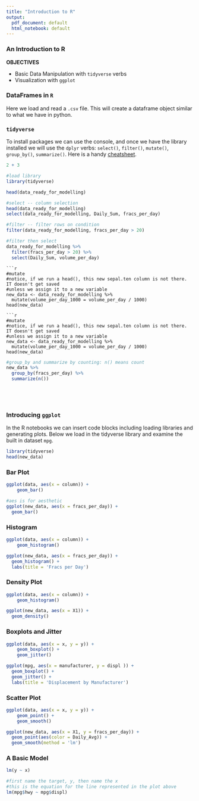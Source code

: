 ```yaml
---
title: "Introduction to R"
output:
  pdf_document: default
  html_notebook: default
---
```


### An Introduction to R

**OBJECTIVES**

- Basic Data Manipulation with `tidyverse` verbs
- Visualization with `ggplot`

### DataFrames in `R`

Here we load and read a `.csv` file.  This will create a dataframe object similar to what we have in python. 

### `tidyverse`

To install packages we can use the console, and once we have the library installed we will use the `dplyr` verbs: `select()`, `filter()`, `mutate()`, `group_by()`, `summarize()`. Here is a handy [cheatsheet](https://rstudio.com/wp-content/uploads/2015/02/data-wrangling-cheatsheet.pdf).
```r
2 + 3
```


```r
#load library
library(tidyverse)
```
```r
head(data_ready_for_modelling)
```
```r
#select -- column selection
head(data_ready_for_modelling)
select(data_ready_for_modelling, Daily_Sum, fracs_per_day)
```

```r
#filter -- filter rows on condition
filter(data_ready_for_modelling, fracs_per_day > 20)
```

```r
#filter then select
data_ready_for_modelling %>%
  filter(fracs_per_day > 20) %>%
  select(Daily_Sum, volume_per_day)
```

```
```r
#mutate
#notice, if we run a head(), this new sepal.ten column is not there. IT doesn't get saved
#unless we assign it to a new variable
new_data <- data_ready_for_modelling %>%
  mutate(volume_per_day_1000 = volume_per_day / 1000)
head(new_data)
```

```
```r
#mutate
#notice, if we run a head(), this new sepal.ten column is not there. IT doesn't get saved
#unless we assign it to a new variable
new_data <- data_ready_for_modelling %>%
  mutate(volume_per_day_1000 = volume_per_day / 1000)
head(new_data)
```

```r
#group_by and summarize by counting: n() means count
new_data %>%
  group_by(fracs_per_day) %>%
  summarize(n())
```

```r

```

```r

```

```r

```

```r

```

### Introducing `ggplot`

In the R notebooks we can insert code blocks including loading libraries and generating plots.  Below we load in the tidyverse library and examine the built in dataset `mpg`.


```r
library(tidyverse)
head(new_data)
```

### Bar Plot

```r
ggplot(data, aes(x = column)) + 
    geom_bar()
```

```r
#aes is for aesthetic
ggplot(new_data, aes(x = fracs_per_day)) +
  geom_bar()
```


### Histogram

```r
ggplot(data, aes(x = column)) + 
    geom_histogram()
```

```r
ggplot(new_data, aes(x = fracs_per_day)) +
  geom_histogram() + 
  labs(title = 'Fracs per Day')
```


### Density Plot

```r
ggplot(data, aes(x = column)) + 
    geom_histogram()
```

```r
ggplot(new_data, aes(x = X1)) + 
  geom_density()
```


### Boxplots and Jitter

```r
ggplot(data, aes(x = x, y = y)) + 
    geom_boxplot() + 
    geom_jitter()
```

```r
ggplot(mpg, aes(x = manufacturer, y = displ )) +
  geom_boxplot() +
  geom_jitter() +
  labs(title = 'Displacement by Manufacturer')
```


### Scatter Plot

```r
ggplot(data, aes(x = x, y = y)) + 
    geom_point() + 
    geom_smooth()
```

```r
ggplot(new_data, aes(x = X1, y = fracs_per_day)) +
  geom_point(aes(color = Daily_Avg)) +
  geom_smooth(method = 'lm')
```


### A Basic Model

```r
lm(y ~ x)
```

```r
#first name the target, y, then name the x
#this is the equation for the line represented in the plot above
lm(mpg$hwy ~ mpg$displ)
```

```r

```





